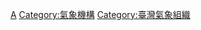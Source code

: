 {{Catnav|頁面分類|人类社会|知識|科学|自然科学|環境科學|大气科学|气象学|氣象機構}}
{{Catmore}}

[[Category:中華民國交通部|A]]
[[Category:氣象機構|Category:氣象機構]]
[[Category:臺灣氣象組織|Category:臺灣氣象組織]]